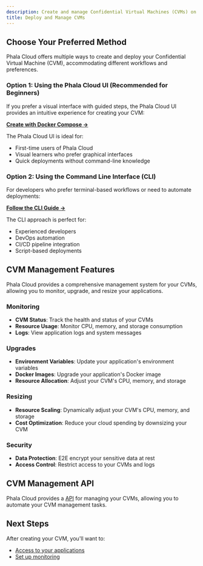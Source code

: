 ```yaml
---
description: Create and manage Confidential Virtual Machines (CVMs) on Phala Cloud.
title: Deploy and Manage CVMs
---
```



## Choose Your Preferred Method

Phala Cloud offers multiple ways to create and deploy your Confidential Virtual Machine (CVM), accommodating different workflows and preferences.

### Option 1: Using the Phala Cloud UI (Recommended for Beginners)

If you prefer a visual interface with guided steps, the Phala Cloud UI provides an intuitive experience for creating your CVM:

[**Create with Docker Compose →**](/phala-cloud/phala-cloud-user-guides/create-cvm/create-with-docker-compose)

The Phala Cloud UI is ideal for:

* First-time users of Phala Cloud
* Visual learners who prefer graphical interfaces
* Quick deployments without command-line knowledge

### Option 2: Using the Command Line Interface (CLI)

For developers who prefer terminal-based workflows or need to automate deployments:

[**Follow the CLI Guide →**](/phala-cloud/phala-cloud-user-guides/advanced-deployment-options/start-from-cloud-cli)

The CLI approach is perfect for:

* Experienced developers
* DevOps automation
* CI/CD pipeline integration
* Script-based deployments

## CVM Management Features

Phala Cloud provides a comprehensive management system for your CVMs, allowing you to monitor, upgrade, and resize your applications.

### Monitoring

* **CVM Status**: Track the health and status of your CVMs
* **Resource Usage**: Monitor CPU, memory, and storage consumption
* **Logs**: View application logs and system messages

### Upgrades

* **Environment Variables**: Update your application's environment variables
* **Docker Images**: Upgrade your application's Docker image
* **Resource Allocation**: Adjust your CVM's CPU, memory, and storage

### Resizing

* **Resource Scaling**: Dynamically adjust your CVM's CPU, memory, and storage
* **Cost Optimization**: Reduce your cloud spending by downsizing your CVM

### Security

* **Data Protection**: E2E encrypt your sensitive data at rest
* **Access Control**: Restrict access to your CVMs and logs

## CVM Management API

Phala Cloud provides a [API](https://cloud-api.phala.network/docs) for managing your CVMs, allowing you to automate your CVM management tasks.

## Next Steps

After creating your CVM, you'll want to:

* [Access to your applications](/phala-cloud/phala-cloud-user-guides/building-with-tee/access-your-applications)
* [Set up monitoring](/phala-cloud/phala-cloud-user-guides/create-cvm/debugging-and-analyzing-logs/check-logs)
